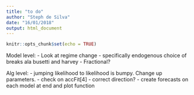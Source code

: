 ```yaml
---
title: "to do"
author: "Steph de Silva"
date: "16/01/2018"
output: html_document
---
```


```r
knitr::opts_chunk$set(echo = TRUE)
```

Model level:
- Look at regime change - specifically endogenous choice of breaks ala busetti and harvey
- Fractional?

Alg level:
- jumping likelihood to likelihood is bumpy. Change up parameters.
- check on accFit[4] - correct direction?
- create forecasts on each model at end and plot function
